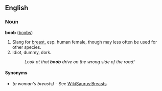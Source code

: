 ==English==
===Noun===
'''boob''' ([[boobs]])

#Slang for [[breast]], esp. human female, though may less often be used for other species.
#Idiot, dummy, dork.
#:''Look at that <b>boob</b> drive on the wrong side of the road!''

====Synonyms====
*''(a woman's breasts)'' - See [[WikiSaurus:Breasts]]